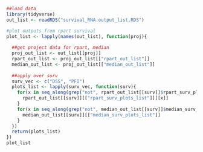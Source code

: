 ```r
##load data
library(tidyverse)
out_list <- readRDS("survival_RNA.output_list.RDS")

#plot outputs from rpart survival
plot_list <- lapply(names(out_list), function(proj){
  
  ##get project data for rpart, median
  proj_out_list <- out_list[[proj]]
  rpart_out_list <- proj_out_list[["rpart_out_list"]]
  median_out_list <- proj_out_list[["median_out_list"]]
  
  ##apply over surv
  surv_vec <- c("DSS", "PFI")
  plots_list <- lapply(surv_vec, function(surv){
    for(x in seq_along(grep("not", rpart_out_list[[surv]]$rpart_surv_plots_list, invert = TRUE))){
      rpart_out_list[[surv]][["rpart_surv_plots_list"]][[x]]
    }
    for(x in seq_along(grep("not", median_out_list[[surv]]$median_surv_plots_list, invert = TRUE))){
      median_out_list[[surv]][["median_surv_plots_list"]]
    }
  })
  return(plots_list)
})
plot_list
```
